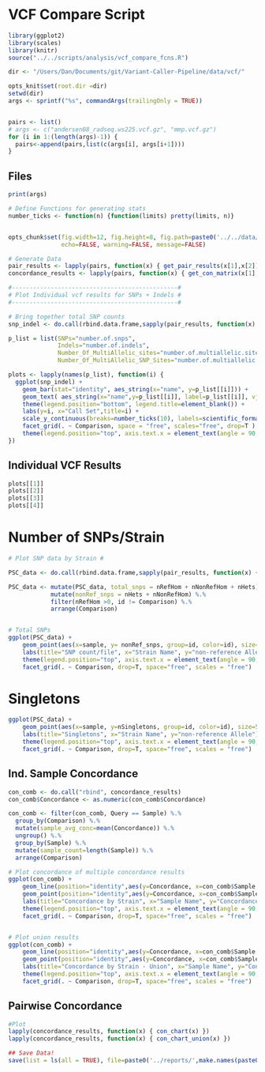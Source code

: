 VCF Compare Script
==================

```r
library(ggplot2)
library(scales)
library(knitr)
source("../../scripts/analysis/vcf_compare_fcns.R")

dir <- "/Users/Dan/Documents/git/Variant-Caller-Pipeline/data/vcf/"

opts_knit$set(root.dir =dir)
setwd(dir)
args <- sprintf("%s", commandArgs(trailingOnly = TRUE))


pairs <- list()
# args <- c("andersen08_radseq.ws225.vcf.gz", "mmp.vcf.gz")
for (i in 1:(length(args)-1)) {
  pairs<-append(pairs,list(c(args[i], args[i+1])))
}
```

## Files

```r
print(args)
```

```r
# Define Functions for generating stats
number_ticks <- function(n) {function(limits) pretty(limits, n)}



```

```r
opts_chunk$set(fig.width=12, fig.height=8, fig.path=paste0('../../data/reports/',paste0(repl_multiple(args, replace_words),collapse="_"),"/"),
               echo=FALSE, warning=FALSE, message=FALSE)
```

```r

# Generate Data
pair_results <- lapply(pairs, function(x) { get_pair_results(x[1],x[2]) })
concordance_results <- lapply(pairs, function(x) { get_con_matrix(x[1],x[2]) })

```

```r
#-----------------------------------------------#
# Plot Individual vcf results for SNPs + Indels #
#-----------------------------------------------#

# Bring together total SNP counts
snp_indel <- do.call(rbind.data.frame,sapply(pair_results, function(x) { x["SN"] }))

p_list = list(SNPs="number.of.snps",
              Indels="number.of.indels",
              Number_Of_MultiAllelic_sites="number.of.multiallelic.sites",
              Number_Of_MultiAllelic_SNP_Sites="number.of.multiallelic.snp.sites")

plots <- lapply(names(p_list), function(i) {
  ggplot(snp_indel) + 
    geom_bar(stat="identity", aes_string(x="name", y=p_list[[i]])) +
    geom_text( aes_string(x="name",y=p_list[[i]], label=p_list[[i]], vjust=2), color="white") +
    theme(legend.position="bottom", legend.title=element_blank()) +
    labs(y=i, x="Call Set",title=i) +
    scale_y_continuous(breaks=number_ticks(10), labels=scientific_format()) + 
    facet_grid(. ~ Comparison, space = "free", scales="free", drop=T ) +
    theme(legend.position="top", axis.text.x = element_text(angle = 90, hjust = 1))
})
```

## Individual VCF Results
```r
plots[[1]]
plots[[2]]
plots[[3]]
plots[[4]]
```

# Number of SNPs/Strain

```r
# Plot SNP data by Strain #

PSC_data <- do.call(rbind.data.frame,sapply(pair_results, function(x) { x["PSC"] }))

PSC_data <- mutate(PSC_data, total_snps = nRefHom + nNonRefHom + nHets) %.%
            mutate(nonRef_snps = nHets + nNonRefHom) %.%
            filter(nRefHom >0, id != Comparison) %.%
            arrange(Comparison)


# Total SNPs
ggplot(PSC_data) + 
    geom_point(aes(x=sample, y= nonRef_snps, group=id, color=id), size=5) +
    labs(title="SNP count/file", x="Strain Name", y="non-reference Allele") +
    theme(legend.position="top", axis.text.x = element_text(angle = 90, hjust = 1)) +
    facet_grid(. ~ Comparison, drop=T, space="free", scales = "free")
```

# Singletons
```r
ggplot(PSC_data) + 
    geom_point(aes(x=sample, y=nSingletons, group=id, color=id), size=5) +
    labs(title="Singletons", x="Strain Name", y="non-reference Allele") +
    theme(legend.position="top", axis.text.x = element_text(angle = 90, hjust = 1))  +
    facet_grid(. ~ Comparison, drop=T, space="free", scales = "free")
```

## Ind. Sample Concordance

```r
con_comb <- do.call("rbind", concordance_results)
con_comb$Concordance <- as.numeric(con_comb$Concordance)

con_comb <- filter(con_comb, Query == Sample) %.%
  group_by(Comparison) %.% 
  mutate(sample_avg_conc=mean(Concordance)) %.%
  ungroup() %.%
  group_by(Sample) %.%
  mutate(sample_count=length(Sample)) %.%
  arrange(Comparison)

# Plot concordance of multiple concordance results
ggplot(con_comb) +
    geom_line(position="identity",aes(y=Concordance, x=con_comb$Sample , color=Comparison, group=Comparison)) + 
    geom_point(position="identity",aes(y=Concordance, x=con_comb$Sample , color=Comparison, group=Comparison)) +
    labs(title="Concordance by Strain", x="Sample Name", y="Concordance (%)") +
    theme(legend.position="top", axis.text.x = element_text(angle = 90, hjust = 1))  +
    facet_grid(. ~ Comparison, drop=T, space="free", scales = "free")


# Plot union results
ggplot(con_comb) +
    geom_line(position="identity",aes(y=Concordance, x=con_comb$Sample , color=Comparison, group=Comparison)) + 
    geom_point(position="identity",aes(y=Concordance, x=con_comb$Sample , color=Comparison, group=Comparison)) +
    labs(title="Concordance by Strain - Union", x="Sample Name", y="Concordance (%)") +
    theme(legend.position="top", axis.text.x = element_text(angle = 90, hjust = 1))  +
    facet_grid(. ~ Comparison, drop=T, space="free", scales = "free")
```

## Pairwise Concordance

```r

#Plot
lapply(concordance_results, function(x) { con_chart(x) })
lapply(concordance_results, function(x) { con_chart_union(x) })

## Save Data!
save(list = ls(all = TRUE), file=paste0('../reports/',make.names(paste0(args,collapse="")),".Rdata",collapse=""))
```

